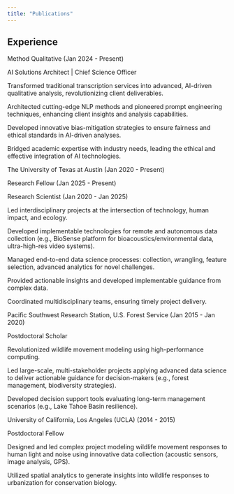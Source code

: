 ```yaml
---
title: "Publications"
---
```


## Experience

Method Qualitative (Jan 2024 - Present)

AI Solutions Architect \| Chief Science Officer

Transformed traditional transcription services into advanced, AI-driven
qualitative analysis, revolutionizing client deliverables.

Architected cutting-edge NLP methods and pioneered prompt engineering
techniques, enhancing client insights and analysis capabilities.

Developed innovative bias-mitigation strategies to ensure fairness and ethical
standards in AI-driven analyses.

Bridged academic expertise with industry needs, leading the ethical and
effective integration of AI technologies.

The University of Texas at Austin (Jan 2020 - Present)

Research Fellow (Jan 2025 - Present)

Research Scientist (Jan 2020 - Jan 2025)

Led interdisciplinary projects at the intersection of technology, human impact,
and ecology.

Developed implementable technologies for remote and autonomous data collection
(e.g., BioSense platform for bioacoustics/environmental data, ultra-high-res
video systems).

Managed end-to-end data science processes: collection, wrangling, feature
selection, advanced analytics for novel challenges.

Provided actionable insights and developed implementable guidance from complex
data.

Coordinated multidisciplinary teams, ensuring timely project delivery.

Pacific Southwest Research Station, U.S. Forest Service (Jan 2015 - Jan 2020)

Postdoctoral Scholar

Revolutionized wildlife movement modeling using high-performance computing.

Led large-scale, multi-stakeholder projects applying advanced data science to
deliver actionable guidance for decision-makers (e.g., forest management,
biodiversity strategies).

Developed decision support tools evaluating long-term management scenarios
(e.g., Lake Tahoe Basin resilience).

University of California, Los Angeles (UCLA) (2014 - 2015)

Postdoctoral Fellow

Designed and led complex project modeling wildlife movement responses to human
light and noise using innovative data collection (acoustic sensors, image
analysis, GPS).

Utilized spatial analytics to generate insights into wildlife responses to
urbanization for conservation biology.
